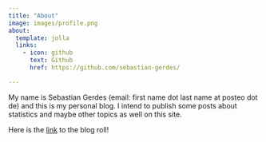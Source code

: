 ```yaml
---
title: "About"
image: images/profile.png
about:
  template: jolla
  links:
    - icon: github
      text: Github
      href: https://github.com/sebastian-gerdes/

---
```


My name is Sebastian Gerdes (email: first name dot last name at posteo dot de) and this is my personal blog. I intend to publish some posts about statistics and maybe other topics as well on this site. 
 
Here is the [link](index.qmd) to the blog roll!